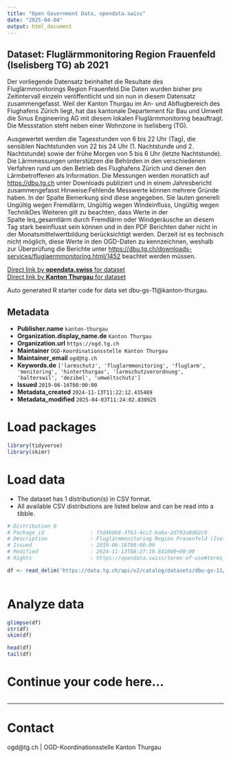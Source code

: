 ```yaml
---
title: "Open Government Data, opendata.swiss"
date: "2025-04-04"
output: html_document
---
```


## Dataset: Fluglärmmonitoring Region Frauenfeld (Iselisberg TG) ab 2021

Der vorliegende Datensatz beinhaltet die Resultate des Fluglärmmonitorings Region Frauenfeld.Die Daten wurden bisher pro Zeitintervall einzeln veröffentlicht und sin nun in diesem Datensatz zusammengefasst. Weil der Kanton Thurgau im An- und Abflugbereich des Flughafens Zürich liegt, hat das kantonale Departement für Bau und Umwelt die Sinus Engineering AG mit diesem lokalen Fluglärmmonitoring beauftragt. Die Messstation steht neben einer Wohnzone in Iselisberg (TG).

Ausgewertet werden die Tagesstunden von 6 bis 22 Uhr (Tag), die sensiblen Nachtstunden von 22 bis 24 Uhr (1. Nachtstunde und 2. Nachtstunde) sowie der frühe Morgen von 5 bis 6 Uhr (letzte Nachtstunde). Die Lärmmessungen unterstützen die Behörden in den verschiedenen Verfahren rund um den Betrieb des Flughafens Zürich und dienen den Lärmbetroffenen als Information. Die Messungen werden monatlich auf [https://dbu.tg.ch](https://dbu.tg.ch/downloads-services/fluglaermmonitoring.html/1452) unter Downloads publiziert und in einem Jahresbericht zusammengefasst.Hinweise:Fehlende Messwerte können mehrere Gründe haben. In der Spalte Bemerkung sind diese angegeben. Sie lauten generell: Ungültig wegen Fremdlärm, Ungültig wegen Windeinfluss, Ungültig wegen TechnikDes Weiteren gilt zu beachten, dass Werte in der Spalte leq_gesamtlärm durch Fremdlärm oder Windgeräusche an diesem Tag stark beeinflusst sein können und in den PDF Berichten daher nicht in der Monatsmittelwertbildung berücksichtigt werden. Derzeit ist es technisch nicht möglich, diese Werte in den OGD-Daten zu kennzeichnen, weshalb zur Überprüfung die Berichte unter [https://dbu.tg.ch/downloads-services/fluglaermmonitoring.html/1452](https://dbu.tg.ch/downloads-services/fluglaermmonitoring.html/1452) beachtet werden müssen.

[Direct link by **opendata.swiss** for dataset](https://opendata.swiss/de/dataset/fluglarmmonitoring-region-frauenfeld-iselisberg-tg-ab-2021)<br>
[Direct link by **Kanton Thurgau** for dataset](https://data.tg.ch/explore/dataset/dbu-gs-11/)

Auto generated R starter code for data set dbu-gs-11@kanton-thurgau.

## Metadata

- **Publisher.name** `kanton-thurgau`
- **Organization.display_name.de** `Kanton Thurgau`
- **Organization.url** `https://ogd.tg.ch`
- **Maintainer** `OGD-Koordinationsstelle Kanton Thurgau`
- **Maintainer_email** `ogd@tg.ch`
- **Keywords.de** `['larmschutz', 'fluglarmmonitoring', 'fluglarm', 'monitoring', 'hinterthurgau', 'larmschutzverordnung', 'balterswil', 'dezibel', 'umweltschutz']`
- **Issued** `2019-06-16T00:00:00`
- **Metadata_created** `2024-11-13T11:22:12.435489`
- **Metadata_modified** `2025-04-03T11:24:02.830925`


# Load packages

```r

library(tidyverse)
library(skimr)

```

# Load data

-   The dataset has 1 distribution(s) in CSV format.
-   All available CSV distributions are listed below and can be read into a tibble.

```r

# Distribution 0
# Package_id               : f5d4b068-3f63-4cc2-ba6a-2d793a0db2c9
# Description              : Fluglärmmonitoring Region Frauenfeld (Iselisberg TG) ab 2021 (csv)
# Issued                   : 2019-06-16T00:00:00
# Modified                 : 2024-11-13T08:27:10.841000+00:00
# Rights                   : https://opendata.swiss/terms-of-use#terms_by

df <- read_delim('https://data.tg.ch/api/v2/catalog/datasets/dbu-gs-11/exports/csv?use_labels=true')



```

# Analyze data

```r

glimpse(df)
str(df)
skim(df)

head(df)
tail(df)

```

# Continue your code here...

```r

```

------------------------------------------------------------------------

# Contact

ogd@tg.ch | OGD-Koordinationsstelle Kanton Thurgau
